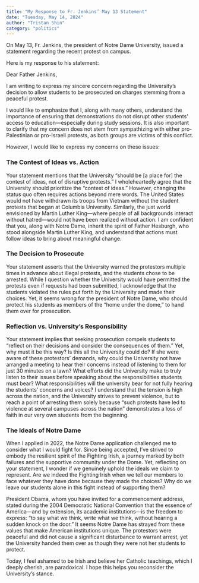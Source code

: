 ```yaml
---
title: "My Response to Fr. Jenkins’ May 13 Statement"
date: "Tuesday, May 14, 2024"
author: "Tristan Shin"
category: "politics"
---
```


On May 13, Fr. Jenkins, the president of Notre Dame University, issued a statement regarding the recent protest on campus.

Here is my response to his statement:

Dear Father Jenkins,

I am writing to express my sincere concern regarding the University’s decision to allow students to be prosecuted on charges stemming from a peaceful protest.

I would like to emphasize that I, along with many others, understand the importance of ensuring that demonstrations do not disrupt other students’ access to education—especially during study sessions. It is also important to clarify that my concern does not stem from sympathizing with either pro-Palestinian or pro-Israeli protests, as both groups are victims of this conflict.

However, I would like to express my concerns on these issues:

### The Contest of Ideas vs. Action

Your statement mentions that the University “should be [a place for] the contest of ideas, not of disruptive protests.” I wholeheartedly agree that the University should prioritize the “contest of ideas.” However, changing the status quo often requires actions beyond mere words. The United States would not have withdrawn its troops from Vietnam without the student protests that began at Columbia University. Similarly, the just world envisioned by Martin Luther King—where people of all backgrounds interact without hatred—would not have been realized without action. I am confident that you, along with Notre Dame, inherit the spirit of Father Hesburgh, who stood alongside Martin Luther King, and understand that actions must follow ideas to bring about meaningful change.

### The Decision to Prosecute

Your statement asserts that the University warned the protestors multiple times in advance about illegal protests, and the students chose to be arrested. While I question whether the University would have permitted the protests even if requests had been submitted, I acknowledge that the students violated the rules put forth by the University and made their choices. Yet, it seems wrong for the president of Notre Dame, who should protect his students as members of the “home under the dome,” to hand them over for prosecution.

### Reflection vs. University’s Responsibility

Your statement implies that seeking prosecution compels students to “reflect on their decisions and consider the consequences of them.” Yet, why must it be this way? Is this all the University could do? If she were aware of these protestors’ demands, why could the University not have arranged a meeting to hear their concerns instead of listening to them for just 30 minutes on a lawn? What efforts did the University make to truly listen to their issues before speaking about the responsibilities students must bear? What responsibilities will the university bear for not fully hearing the students’ concerns and voices? I understand that the tension is high across the nation, and the University strives to prevent violence, but to reach a point of arresting them solely because “such protests have led to violence at several campuses across the nation” demonstrates a loss of faith in our very own students from the beginning.

### The Ideals of Notre Dame

When I applied in 2022, the Notre Dame application challenged me to consider what I would fight for. Since being accepted, I’ve strived to embody the resilient spirit of the Fighting Irish, a journey marked by both failures and the supportive community under the Dome. Yet, reflecting on your statement, I wonder if we genuinely uphold the ideals we claim to represent. Are we indeed the Fighting Irish when we tell our members to face whatever they have done because they made the choices? Why do we leave our students alone in this fight instead of supporting them?

President Obama, whom you have invited for a commencement address, stated during the 2004 Democratic National Convention that the essence of America—and by extension, its academic institutions—is the freedom to express: “to say what we think, write what we think, without hearing a sudden knock on the door.” It seems Notre Dame has strayed from these values that make American institutions unique. The protestors were peaceful and did not cause a significant disturbance to warrant arrest, yet the University handed them over as though they were not her students to protect.

Today, I feel ashamed to be Irish and believe her Catholic teachings, which I deeply cherish, are paradoxical. I hope this helps you reconsider the University’s stance.
